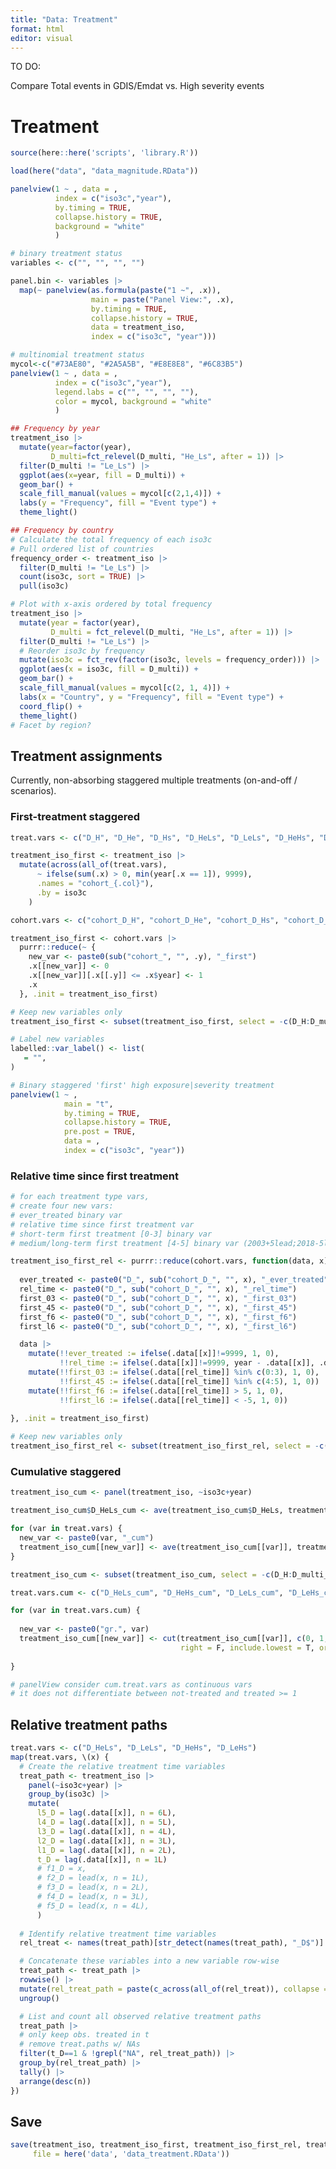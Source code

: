 ```yaml
---
title: "Data: Treatment"
format: html
editor: visual
---
```


TO DO:

Compare Total events in GDIS/Emdat vs. High severity events

# Treatment

```r

source(here::here('scripts', 'library.R'))
```

```r

load(here("data", "data_magnitude.RData"))
```

```r

panelview(1 ~ , data = ,           
          index = c("iso3c","year"),      
          by.timing = TRUE,                   
          collapse.history = TRUE,
          background = "white"           
          )

```

```r

# binary treatment status 
variables <- c("", "", "", "") 

panel.bin <- variables |>      
  map(~ panelview(as.formula(paste("1 ~", .x)),                   
                  main = paste("Panel View:", .x),                   
                  by.timing = TRUE,                   
                  collapse.history = TRUE,
                  data = treatment_iso,                   
                  index = c("iso3c", "year")))   

# multinomial treatment status 
mycol<-c("#73AE80", "#2A5A5B", "#E8E8E8", "#6C83B5") 
panelview(1 ~ , data = ,           
          index = c("iso3c","year"),           
          legend.labs = c("", "", "", ""),           
          color = mycol, background = "white"           
          ) 

```

```r

## Frequency by year  
treatment_iso |>    
  mutate(year=factor(year),          
         D_multi=fct_relevel(D_multi, "He_Ls", after = 1)) |>    
  filter(D_multi != "Le_Ls") |>    
  ggplot(aes(x=year, fill = D_multi)) +   
  geom_bar() +   
  scale_fill_manual(values = mycol[c(2,1,4)]) +   
  labs(y = "Frequency", fill = "Event type") +   
  theme_light()  

## Frequency by country  
# Calculate the total frequency of each iso3c 
# Pull ordered list of countries 
frequency_order <- treatment_iso |>   
  filter(D_multi != "Le_Ls") |>   
  count(iso3c, sort = TRUE) |>   
  pull(iso3c)  

# Plot with x-axis ordered by total frequency 
treatment_iso |>   
  mutate(year = factor(year),          
         D_multi = fct_relevel(D_multi, "He_Ls", after = 1)) |>   
  filter(D_multi != "Le_Ls") |>   
  # Reorder iso3c by frequency
  mutate(iso3c = fct_rev(factor(iso3c, levels = frequency_order))) |>  
  ggplot(aes(x = iso3c, fill = D_multi)) +   
  geom_bar() +   
  scale_fill_manual(values = mycol[c(2, 1, 4)]) +   
  labs(x = "Country", y = "Frequency", fill = "Event type") +   
  coord_flip() +   
  theme_light()
# Facet by region?
```

## Treatment assignments

Currently, non-absorbing staggered multiple treatments (on-and-off / scenarios).

### First-treatment staggered

```r

treat.vars <- c("D_H", "D_He", "D_Hs", "D_HeLs", "D_LeLs", "D_HeHs", "D_LeHs")

treatment_iso_first <- treatment_iso |> 
  mutate(across(all_of(treat.vars),
      ~ ifelse(sum(.x) > 0, min(year[.x == 1]), 9999),
      .names = "cohort_{.col}"),
      .by = iso3c
    )

cohort.vars <- c("cohort_D_H", "cohort_D_He", "cohort_D_Hs", "cohort_D_HeLs", "cohort_D_LeLs", "cohort_D_HeHs", "cohort_D_LeHs")

treatment_iso_first <- cohort.vars |> 
  purrr::reduce(~ {
    new_var <- paste0(sub("cohort_", "", .y), "_first")
    .x[[new_var]] <- 0
    .x[[new_var]][.x[[.y]] <= .x$year] <- 1
    .x
  }, .init = treatment_iso_first)

# Keep new variables only
treatment_iso_first <- subset(treatment_iso_first, select = -c(D_H:D_multi_int))

```

```r

# Label new variables
labelled::var_label() <- list(
   = "",
)

```

```r

# Binary staggered 'first' high exposure|severity treatment
panelview(1 ~ ,                   
            main = "t",                   
            by.timing = TRUE,                   
            collapse.history = TRUE,
            pre.post = TRUE,
            data = ,                   
            index = c("iso3c", "year"))

```

### Relative time since first treatment

```r

# for each treatment type vars,
# create four new vars:
# ever_treated binary var
# relative time since first treatment var
# short-term first treatment [0-3] binary var
# medium/long-term first treatment [4-5] binary var (2003+5lead;2018-5lag)

treatment_iso_first_rel <- purrr::reduce(cohort.vars, function(data, x) {
  
  ever_treated <- paste0("D_", sub("cohort_D_", "", x), "_ever_treated")
  rel_time <- paste0("D_", sub("cohort_D_", "", x), "_rel_time")
  first_03 <- paste0("D_", sub("cohort_D_", "", x), "_first_03")
  first_45 <- paste0("D_", sub("cohort_D_", "", x), "_first_45")
  first_f6 <- paste0("D_", sub("cohort_D_", "", x), "_first_f6")
  first_l6 <- paste0("D_", sub("cohort_D_", "", x), "_first_l6")

  data |>
    mutate(!!ever_treated := ifelse(.data[[x]]!=9999, 1, 0),
           !!rel_time := ifelse(.data[[x]]!=9999, year - .data[[x]], .data[[x]])) |>
    mutate(!!first_03 := ifelse(.data[[rel_time]] %in% c(0:3), 1, 0),
           !!first_45 := ifelse(.data[[rel_time]] %in% c(4:5), 1, 0)) |> 
    mutate(!!first_f6 := ifelse(.data[[rel_time]] > 5, 1, 0),
           !!first_l6 := ifelse(.data[[rel_time]] < -5, 1, 0))
  
}, .init = treatment_iso_first)

# Keep new variables only
treatment_iso_first_rel <- subset(treatment_iso_first_rel, select = -c(cohort_D_H:D_LeHs_first))

```

### Cumulative staggered

```r

treatment_iso_cum <- panel(treatment_iso, ~iso3c+year)

treatment_iso_cum$D_HeLs_cum <- ave(treatment_iso_cum$D_HeLs, treatment_iso_cum$iso3c, FUN = cumsum)

for (var in treat.vars) {
  new_var <- paste0(var, "_cum")
  treatment_iso_cum[[new_var]] <- ave(treatment_iso_cum[[var]], treatment_iso_cum$iso3c, FUN = cumsum)
}

treatment_iso_cum <- subset(treatment_iso_cum, select = -c(D_H:D_multi_int))

```

```r

treat.vars.cum <- c("D_HeLs_cum", "D_HeHs_cum", "D_LeLs_cum", "D_LeHs_cum")

for (var in treat.vars.cum) {
  
  new_var <- paste0("gr.", var)
  treatment_iso_cum[[new_var]] <- cut(treatment_iso_cum[[var]], c(0, 1, 5, 15), 
                                      right = F, include.lowest = T, ordered_result = T)
  
}

```

```r

# panelView consider cum.treat.vars as continuous vars
# it does not differentiate between not-treated and treated >= 1
```

## Relative treatment paths

```r

treat.vars <- c("D_HeLs", "D_LeLs", "D_HeHs", "D_LeHs") 
map(treat.vars, \(x) {   
  # Create the relative treatment time variables 
  treat_path <- treatment_iso |>    
    panel(~iso3c+year) |>    
    group_by(iso3c) |>    
    mutate(     
      l5_D = lag(.data[[x]], n = 6L),     
      l4_D = lag(.data[[x]], n = 5L),     
      l3_D = lag(.data[[x]], n = 4L),     
      l2_D = lag(.data[[x]], n = 3L),     
      l1_D = lag(.data[[x]], n = 2L),     
      t_D = lag(.data[[x]], n = 1L) 
      # f1_D = x, 
      # f2_D = lead(x, n = 1L), 
      # f3_D = lead(x, n = 2L), 
      # f4_D = lead(x, n = 3L), 
      # f5_D = lead(x, n = 4L),   
      )  
  
  # Identify relative treatment time variables 
  rel_treat <- names(treat_path)[str_detect(names(treat_path), "_D$")]  

  # Concatenate these variables into a new variable row-wise 
  treat_path <- treat_path |>   
  rowwise() |>
  mutate(rel_treat_path = paste(c_across(all_of(rel_treat)), collapse = ",")) |>   
  ungroup()  

  # List and count all observed relative treatment paths 
  treat_path |>  
  # only keep obs. treated in t 
  # remove treat.paths w/ NAs   
  filter(t_D==1 & !grepl("NA", rel_treat_path)) |>    
  group_by(rel_treat_path) |>    
  tally() |>    
  arrange(desc(n))    
})
```

## Save

```r

save(treatment_iso, treatment_iso_first, treatment_iso_first_rel, treatment_iso_cum, 
     file = here('data', 'data_treatment.RData'))
```
